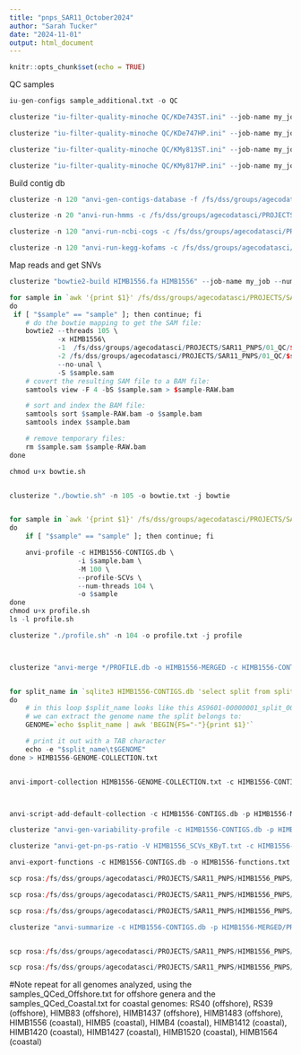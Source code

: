 ```yaml
---
title: "pnps_SAR11_October2024"
author: "Sarah Tucker"
date: "2024-11-01"
output: html_document
---
```


```r
knitr::opts_chunk$set(echo = TRUE)
```



QC samples

```r
iu-gen-configs sample_additional.txt -o QC

clusterize "iu-filter-quality-minoche QC/KDe743ST.ini" --job-name my_job --num-nodes 1 --num-tasks-per-node 10

clusterize "iu-filter-quality-minoche QC/KDe747HP.ini" --job-name my_job --num-nodes 1 --num-tasks-per-node 10

clusterize "iu-filter-quality-minoche QC/KMy813ST.ini" --job-name my_job --num-nodes 1 --num-tasks-per-node 10

clusterize "iu-filter-quality-minoche QC/KMy817HP.ini" --job-name my_job --num-nodes 1 --num-tasks-per-node 10
```

Build contig db

```r
clusterize -n 120 "anvi-gen-contigs-database -f /fs/dss/groups/agecodatasci/PROJECTS/SAR11_PNPS/HIMB1556_PNPS/HIMB1556.fa -o /fs/dss/groups/agecodatasci/PROJECTS/SAR11_PNPS/HIMB1556_PNPS/HIMB1556-CONTIGS.db -n "HIMB1556"" --job-name my_job

clusterize -n 20 "anvi-run-hmms -c /fs/dss/groups/agecodatasci/PROJECTS/SAR11_PNPS/HIMB1556_PNPS/HIMB1556-CONTIGS.db"

clusterize -n 120 "anvi-run-ncbi-cogs -c /fs/dss/groups/agecodatasci/PROJECTS/SAR11_PNPS/HIMB1556_PNPS/HIMB1556-CONTIGS.db"

clusterize -n 120 "anvi-run-kegg-kofams -c /fs/dss/groups/agecodatasci/PROJECTS/SAR11_PNPS/HIMB1556_PNPS/HIMB1556-CONTIGS.db"
```

Map reads and get SNVs

```r
clusterize "bowtie2-build HIMB1556.fa HIMB1556" --job-name my_job --num-nodes 1 --num-tasks-per-node 10

for sample in `awk '{print $1}' /fs/dss/groups/agecodatasci/PROJECTS/SAR11_PNPS/samples_QCed_Coastal2.txt`
do
 if [ "$sample" == "sample" ]; then continue; fi
    # do the bowtie mapping to get the SAM file:
    bowtie2 --threads 105 \
            -x HIMB1556\
            -1  /fs/dss/groups/agecodatasci/PROJECTS/SAR11_PNPS/01_QC/$sample-QUALITY_PASSED_R1.fastq \
            -2 /fs/dss/groups/agecodatasci/PROJECTS/SAR11_PNPS/01_QC/$sample-QUALITY_PASSED_R2.fastq \
            --no-unal \
            -S $sample.sam
    # covert the resulting SAM file to a BAM file:
    samtools view -F 4 -bS $sample.sam > $sample-RAW.bam

    # sort and index the BAM file:
    samtools sort $sample-RAW.bam -o $sample.bam
    samtools index $sample.bam

    # remove temporary files:
    rm $sample.sam $sample-RAW.bam
done

chmod u+x bowtie.sh


clusterize "./bowtie.sh" -n 105 -o bowtie.txt -j bowtie


for sample in `awk '{print $1}' /fs/dss/groups/agecodatasci/PROJECTS/SAR11_PNPS/samples_QCed_Coastal2.txt`
do
    if [ "$sample" == "sample" ]; then continue; fi

    anvi-profile -c HIMB1556-CONTIGS.db \
                 -i $sample.bam \
                 -M 100 \
                 --profile-SCVs \
                 --num-threads 104 \
                 -o $sample
done
chmod u+x profile.sh
ls -l profile.sh

clusterize "./profile.sh" -n 104 -o profile.txt -j profile



clusterize "anvi-merge */PROFILE.db -o HIMB1556-MERGED -c HIMB1556-CONTIGS.db" -n 104 -o profile.txt -j profile


for split_name in `sqlite3 HIMB1556-CONTIGS.db 'select split from splits_basic_info;'`
do
    # in this loop $split_name looks like this AS9601-00000001_split_00001, form which
    # we can extract the genome name the split belongs to:
    GENOME=`echo $split_name | awk 'BEGIN{FS="-"}{print $1}'`

    # print it out with a TAB character
    echo -e "$split_name\t$GENOME"
done > HIMB1556-GENOME-COLLECTION.txt


anvi-import-collection HIMB1556-GENOME-COLLECTION.txt -c HIMB1556-CONTIGS.db -p HIMB1556-MERGED/PROFILE.db -C Genomes



anvi-script-add-default-collection -c HIMB1556-CONTIGS.db -p HIMB1556-MERGED/PROFILE.db -C Default -b HIMB1556

clusterize "anvi-gen-variability-profile -c HIMB1556-CONTIGS.db -p HIMB1556-MERGED/PROFILE.db -C Default -b HIMB1556 --engine CDN --include-site-pnps --kiefl-mode -o HIMB1556_SCVs_KByT.txt " --job-name bowtie --num-nodes 1 --num-tasks-per-node 100

clusterize "anvi-get-pn-ps-ratio -V HIMB1556_SCVs_KByT.txt -c HIMB1556-CONTIGS.db -m 20 -o PNPSratio_HIMB1556_KByT" --job-name bowtie --num-nodes 1 --num-tasks-per-node 100

anvi-export-functions -c HIMB1556-CONTIGS.db -o HIMB1556-functions.txt

scp rosa:/fs/dss/groups/agecodatasci/PROJECTS/SAR11_PNPS/HIMB1556_PNPS/HIMB1556-functions.txt /Users/sarahtucker/Documents/Metagenome_manuscript/SAR11_2024/PN_PS/HIMB1556_PNPS/

scp rosa:/fs/dss/groups/agecodatasci/PROJECTS/SAR11_PNPS/HIMB1556_PNPS/HIMB1556_SCVs_KByT.txt /Users/sarahtucker/Documents/Metagenome_manuscript/SAR11_2024/PN_PS/HIMB1556_PNPS/

scp rosa:/fs/dss/groups/agecodatasci/PROJECTS/SAR11_PNPS/HIMB1556_PNPS/PNPSratio_HIMB1556_KByT/pNpS.txt /Users/sarahtucker/Documents/Metagenome_manuscript/SAR11_2024/PN_PS/HIMB1556_PNPS/

clusterize "anvi-summarize -c HIMB1556-CONTIGS.db -p HIMB1556-MERGED/PROFILE.db -C Default --init-gene-coverages -o HIMB1556-KByT-SUMMARY" --job-name bowtie --num-nodes 1 --num-tasks-per-node 10


scp rosa:/fs/dss/groups/agecodatasci/PROJECTS/SAR11_PNPS/HIMB1556_PNPS/HIMB1556-KByT-SUMMARY/bin_by_bin/HIMB1556/HIMB1556-gene_calls.txt /Users/sarahtucker/Documents/Metagenome_manuscript/SAR11_2024/PN_PS/HIMB1556_PNPS/

scp rosa:/fs/dss/groups/agecodatasci/PROJECTS/SAR11_PNPS/HIMB1556_PNPS/HIMB1556-KByT-SUMMARY/bin_by_bin/HIMB1556/HIMB1556-gene_non_outlier_coverages.txt  /Users/sarahtucker/Documents/Metagenome_manuscript/SAR11_2024/PN_PS/HIMB1556_PNPS/
```


#Note repeat for all genomes analyzed, using the samples_QCed_Offshore.txt for offshore genera and the samples_QCed_Coastal.txt for coastal genomes:
RS40 (offshore),
RS39 (offshore),
HIMB83 (offshore),
HIMB1437 (offshore),
HIMB1483 (offshore),
HIMB1556 (coastal),
HIMB5 (coastal),
HIMB4 (coastal),
HIMB1412 (coastal),
HIMB1420 (coastal),
HIMB1427 (coastal),
HIMB1520 (coastal),
HIMB1564 (coastal)

